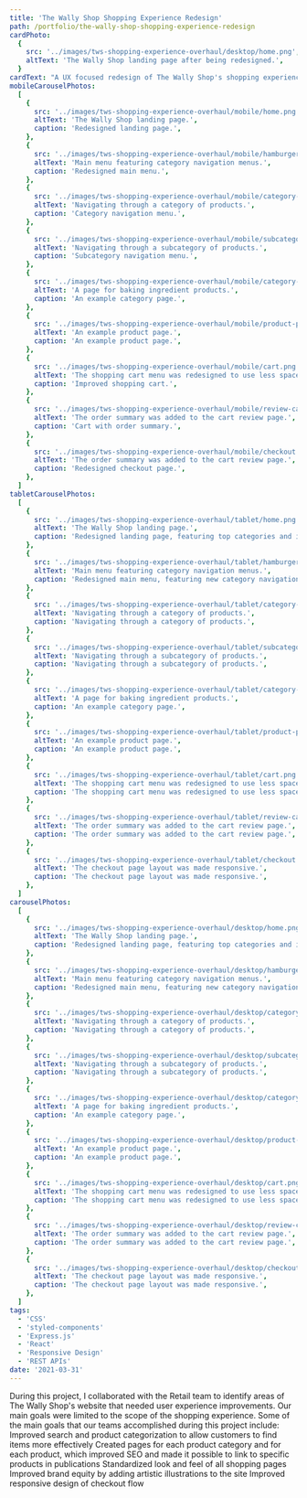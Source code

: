 ```yaml
---
title: 'The Wally Shop Shopping Experience Redesign'
path: /portfolio/the-wally-shop-shopping-experience-redesign
cardPhoto:
  {
    src: '../images/tws-shopping-experience-overhaul/desktop/home.png',
    altText: 'The Wally Shop landing page after being redesigned.',
  }
cardText: "A UX focused redesign of The Wally Shop's shopping experience."
mobileCarouselPhotos:
  [
    {
      src: '../images/tws-shopping-experience-overhaul/mobile/home.png',
      altText: 'The Wally Shop landing page.',
      caption: 'Redesigned landing page.',
    },
    {
      src: '../images/tws-shopping-experience-overhaul/mobile/hamburger-menu-cat-open.png',
      altText: 'Main menu featuring category navigation menus.',
      caption: 'Redesigned main menu.',
    },
    {
      src: '../images/tws-shopping-experience-overhaul/mobile/category-menu.png',
      altText: 'Navigating through a category of products.',
      caption: 'Category navigation menu.',
    },
    {
      src: '../images/tws-shopping-experience-overhaul/mobile/subcategory-menu.png',
      altText: 'Navigating through a subcategory of products.',
      caption: 'Subcategory navigation menu.',
    },
    {
      src: '../images/tws-shopping-experience-overhaul/mobile/category-page.jpg',
      altText: 'A page for baking ingredient products.',
      caption: 'An example category page.',
    },
    {
      src: '../images/tws-shopping-experience-overhaul/mobile/product-page.png',
      altText: 'An example product page.',
      caption: 'An example product page.',
    },
    {
      src: '../images/tws-shopping-experience-overhaul/mobile/cart.png',
      altText: 'The shopping cart menu was redesigned to use less space.',
      caption: 'Improved shopping cart.',
    },
    {
      src: '../images/tws-shopping-experience-overhaul/mobile/review-cart.png',
      altText: 'The order summary was added to the cart review page.',
      caption: 'Cart with order summary.',
    },
    {
      src: '../images/tws-shopping-experience-overhaul/mobile/checkout.png',
      altText: 'The order summary was added to the cart review page.',
      caption: 'Redesigned checkout page.',
    },
  ]
tabletCarouselPhotos:
  [
    {
      src: '../images/tws-shopping-experience-overhaul/tablet/home.png',
      altText: 'The Wally Shop landing page.',
      caption: 'Redesigned landing page, featuring top categories and illustrations.',
    },
    {
      src: '../images/tws-shopping-experience-overhaul/tablet/hamburger-menu-cat-open.png',
      altText: 'Main menu featuring category navigation menus.',
      caption: 'Redesigned main menu, featuring new category navigation menus.',
    },
    {
      src: '../images/tws-shopping-experience-overhaul/tablet/category-menu.png',
      altText: 'Navigating through a category of products.',
      caption: 'Navigating through a category of products.',
    },
    {
      src: '../images/tws-shopping-experience-overhaul/tablet/subcategory-menu.png',
      altText: 'Navigating through a subcategory of products.',
      caption: 'Navigating through a subcategory of products.',
    },
    {
      src: '../images/tws-shopping-experience-overhaul/tablet/category-page.jpg',
      altText: 'A page for baking ingredient products.',
      caption: 'An example category page.',
    },
    {
      src: '../images/tws-shopping-experience-overhaul/tablet/product-page.png',
      altText: 'An example product page.',
      caption: 'An example product page.',
    },
    {
      src: '../images/tws-shopping-experience-overhaul/tablet/cart.png',
      altText: 'The shopping cart menu was redesigned to use less space.',
      caption: 'The shopping cart menu was redesigned to use less space.',
    },
    {
      src: '../images/tws-shopping-experience-overhaul/tablet/review-cart.png',
      altText: 'The order summary was added to the cart review page.',
      caption: 'The order summary was added to the cart review page.',
    },
    {
      src: '../images/tws-shopping-experience-overhaul/tablet/checkout.png',
      altText: 'The checkout page layout was made responsive.',
      caption: 'The checkout page layout was made responsive.',
    },
  ]
carouselPhotos:
  [
    {
      src: '../images/tws-shopping-experience-overhaul/desktop/home.png',
      altText: 'The Wally Shop landing page.',
      caption: 'Redesigned landing page, featuring top categories and illustrations.',
    },
    {
      src: '../images/tws-shopping-experience-overhaul/desktop/hamburger-menu-cat-open.png',
      altText: 'Main menu featuring category navigation menus.',
      caption: 'Redesigned main menu, featuring new category navigation menus.',
    },
    {
      src: '../images/tws-shopping-experience-overhaul/desktop/category-menu.png',
      altText: 'Navigating through a category of products.',
      caption: 'Navigating through a category of products.',
    },
    {
      src: '../images/tws-shopping-experience-overhaul/desktop/subcategory-menu.png',
      altText: 'Navigating through a subcategory of products.',
      caption: 'Navigating through a subcategory of products.',
    },
    {
      src: '../images/tws-shopping-experience-overhaul/desktop/category-page.jpg',
      altText: 'A page for baking ingredient products.',
      caption: 'An example category page.',
    },
    {
      src: '../images/tws-shopping-experience-overhaul/desktop/product-page.png',
      altText: 'An example product page.',
      caption: 'An example product page.',
    },
    {
      src: '../images/tws-shopping-experience-overhaul/desktop/cart.png',
      altText: 'The shopping cart menu was redesigned to use less space.',
      caption: 'The shopping cart menu was redesigned to use less space.',
    },
    {
      src: '../images/tws-shopping-experience-overhaul/desktop/review-cart.png',
      altText: 'The order summary was added to the cart review page.',
      caption: 'The order summary was added to the cart review page.',
    },
    {
      src: '../images/tws-shopping-experience-overhaul/desktop/checkout.png',
      altText: 'The checkout page layout was made responsive.',
      caption: 'The checkout page layout was made responsive.',
    },
  ]
tags:
  - 'CSS'
  - 'styled-components'
  - 'Express.js'
  - 'React'
  - 'Responsive Design'
  - 'REST APIs'
date: '2021-03-31'
---
```


<Grid item>
  <Typography className="description fade-in" gutterBottom>
    During this project, I collaborated with the Retail team to identify areas
    of The Wally Shop's website that needed user experience improvements. Our
    main goals were limited to the scope of the shopping experience. Some of the
    main goals that our teams accomplished during this project include:
  </Typography>
  <List className="description fade-in">
    <ListItem className="description fade-in">
      <Typography>
        Improved search and product categorization to allow customers to find
        items more effectively
      </Typography>
    </ListItem>
    <ListItem className="description fade-in">
      <Typography>
        Created pages for each product category and for each product, which
        improved SEO and made it possible to link to specific products in
        publications
      </Typography>
    </ListItem>
    <ListItem className="description fade-in">
      <Typography>Standardized look and feel of all shopping pages</Typography>
    </ListItem>
    <ListItem className="description fade-in">
      <Typography>
        Improved brand equity by adding artistic illustrations to the site
      </Typography>
    </ListItem>
    <ListItem className="description fade-in">
      <Typography>Improved responsive design of checkout flow</Typography>
    </ListItem>
  </List>
</Grid>
